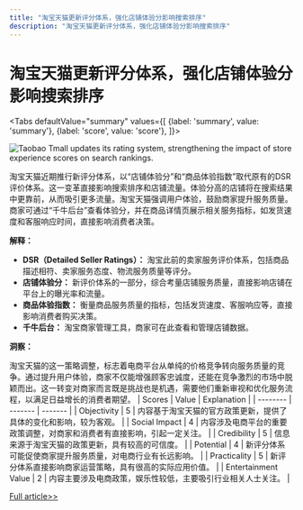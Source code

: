 ```yaml
---
title: "淘宝天猫更新评分体系，强化店铺体验分影响搜索排序"
description: "淘宝天猫更新评分体系，强化店铺体验分影响搜索排序"
---
```



# 淘宝天猫更新评分体系，强化店铺体验分影响搜索排序


<Tabs
	defaultValue="summary"
	values={[
	{label: 'summary', value: 'summary'},
	{label: 'score', value: 'score'},
]}>
<TabItem value="summary">

<img
  src="https://image.informedainews.com/2024/06/08/Ar-dkA-1717825137-1.jpg"
  alt="Taobao Tmall updates its rating system, strengthening the impact of store experience scores on search rankings."
/>



淘宝天猫近期推行新评分体系，以“店铺体验分”和“商品体验指数”取代原有的DSR评价体系。这一变革直接影响搜索排序和店铺流量。体验分高的店铺将在搜索结果中更靠前，从而吸引更多流量。淘宝天猫强调用户体验，鼓励商家提升服务质量。商家可通过“千牛后台”查看体验分，并在商品详情页展示相关服务指标，如发货速度和客服响应时间，直接影响消费者决策。

**解释：**

- **DSR（Detailed Seller Ratings）：** 淘宝此前的卖家服务评价体系，包括商品描述相符、卖家服务态度、物流服务质量等评分。
- **店铺体验分：** 新评价体系的一部分，综合考量店铺服务质量，直接影响店铺在平台上的曝光率和流量。
- **商品体验指数：** 衡量商品服务质量的指标，包括发货速度、客服响应等，直接影响消费者购买决策。
- **千牛后台：** 淘宝商家管理工具，商家可在此查看和管理店铺数据。

**洞察：**

淘宝天猫的这一策略调整，标志着电商平台从单纯的价格竞争转向服务质量的竞争。通过提升用户体验，商家不仅能增强顾客忠诚度，还能在竞争激烈的市场中脱颖而出。这一转变对商家而言既是挑战也是机遇，需要他们重新审视和优化服务流程，以满足日益增长的消费者期望。
</TabItem>
<TabItem value="score">
	| Scores     | Value   | Explanation |
	| -------- | ------- | ------- |
	| Objectivity  | 5    | 内容基于淘宝天猫的官方政策更新，提供了具体的变化和影响，较为客观。    |
	| Social Impact | 4     | 内容涉及电商平台的重要政策调整，对商家和消费者有直接影响，引起一定关注。    |
	| Credibility    | 5    | 信息来源于淘宝天猫的政策更新，具有较高的可信度。    |
	| Potential    | 4    | 新评分体系可能促使商家提升服务质量，对电商行业有长远影响。    |
	| Practicality    | 5    | 新评分体系直接影响商家运营策略，具有很高的实际应用价值。    |
	| Entertainment Value    | 2    | 内容主要涉及电商政策，娱乐性较低，主要吸引行业相关人士关注。    |
</TabItem>
</Tabs>

[Full article>>](https://www.cnbeta.com.tw/articles/tech/1433985.htm)

